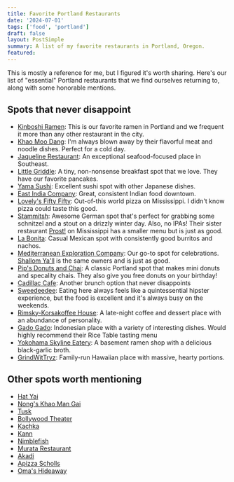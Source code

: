 ```yaml
---
title: Favorite Portland Restaurants
date: '2024-07-01'
tags: ['food', 'portland']
draft: false
layout: PostSimple
summary: A list of my favorite restaurants in Portland, Oregon.
featured:
---
```


This is mostly a reference for me, but I figured it's worth sharing. Here's our list of "essential" Portland restaurants that we find ourselves returning
to, along with some honorable mentions.

## Spots that never disappoint

- [Kinboshi Ramen](https://www.kinboshiramen.com/): This is our favorite ramen in Portland and we frequent it more than any other restaurant in the city.
- [Khao Moo Dang](https://www.kmdpdx.com/): I'm always blown away by their flavorful meat and noodle dishes. Perfect for a cold day.
- [Jaqueline Restaurant](https://jacquelinepdx.com/): An exceptional seafood-focused place in Southeast.
- [Little Griddle](https://littlegriddlecafe.com/): A tiny, non-nonsense breakfast spot that we love. They have our favorite pancakes.
- [Yama Sushi](https://yamasushiportland.com/): Excellent sushi spot with other Japanese dishes.
- [East India Company](https://eicpdx.com/): Great, consistent Indian food downtown.
- [Lovely's Fifty Fifty](https://www.lovelys5050.com/): Out-of-this world pizza on Mississippi. I didn't know pizza could taste this good.
- [Stammitsh](https://www.stammtischpdx.com/): Awesome German spot that's perfect for grabbing some schnitzel and a stout on a drizzly winter day. Also, no IPAs! Their sister restaurant [Prost!](https://www.prostportland.com/) on Mississippi has a smaller menu but is just as good.
- [La Bonita](https://labonitapdx.com/): Casual Mexican spot with consistently good burritos and nachos.
- [Mediterranean Exploration Company](https://www.sesamecollective.com/mecs): Our go-to spot for celebrations. [Shallom Ya'll](https://www.sesamecollective.com/shalomyall) is the same owners and is just as good.
- [Pip's Donuts and Chai](https://www.pipsoriginalonline.com/): A classic Portland spot that makes mini donuts and specality chais. They also give you free donuts on your birthday!
- [Cadillac Cafe](https://www.cadillaccafepdx.com/?utm_content=45b267c6-db58-439f-8d4a-166b70c6e353): Another brunch option that never disappoints
- [Sweedeedee](https://www.sweedeedee.com/menu): Eating here always feels like a quintessential hipster experience, but the food is excellent and it's always busy on the weekends.
- [Rimsky-Korsakoffee House](https://maps.app.goo.gl/P3xeTdVNiaQBurZs7): A late-night coffee and dessert place with an abundance of personality.
- [Gado Gado](https://www.gadogadopdx.com/): Indonesian place with a variety of interesting dishes. Would highly recommend their Rice Table tasting menu
- [Yokohama Skyline Eatery](https://www.yokohamaskylinepdx.com/): A basement ramen shop with a delicious black-garlic broth.
- [GrindWitTryz](https://maps.app.goo.gl/X6kYL1srTQtfvKHA7): Family-run Hawaiian place with massive, hearty portions.

## Other spots worth mentioning

- [Hat Yai](https://www.hatyaipdx.com/menus)
- [Nong's Khao Man Gai](https://khaomangai.com/)
- [Tusk](https://tuskpdx.com/)
- [Bollywood Theater](https://www.bollywoodtheaterpdx.com/)
- [Kachka](https://www.kachkapdx.com/menus1)
- [Kann](https://kannrestaurant.com/about)
- [Nimblefish](https://www.nimblefishpdx.com/)
- [Murata Restaurant](https://www.muratarestaurant.com/)
- [Akadi](https://www.akadipdx.com/)
- [Apizza Scholls](http://www.apizzascholls.com/)
- [Oma's Hideaway](https://omashideaway.com/)
